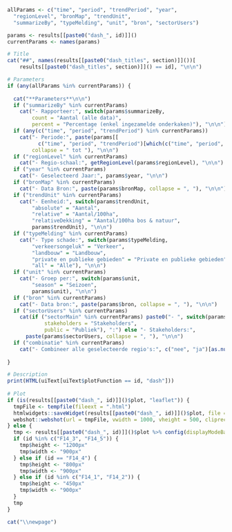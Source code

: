 ```r

allParams <- c("time", "period", "trendPeriod", "year", 
  "regionLevel", "bronMap", "trendUnit", 
  "summarizeBy", "typeMelding", "unit", "bron", "sectorUsers")

params <- results[[paste0("dash_", id)]]()
currentParams <- names(params)

# Title
cat("##", names(results[[paste0("dash_titles", section)]]())[
    results[[paste0("dash_titles", section)]]() == id], "\n\n")

# Parameters
if (any(allParams %in% currentParams)) {
  
  cat("**Parameters**\n\n")
  if ("summarizeBy" %in% currentParams)
    cat("- Rapporteer:", switch(params$summarizeBy,
        count = "Aantal (alle data)",
        percent = "Percentage (enkel ingezamelde onderkaken)"), "\n\n")
  if (any(c("time", "period", "trendPeriod") %in% currentParams))
    cat("- Periode:", paste(params[[
          c("time", "period", "trendPeriod")[which(c("time", "period", "trendPeriod") %in% currentParams)]]],
        collapse = " tot "), "\n\n")
  if ("regionLevel" %in% currentParams)
    cat("- Regio-schaal:", getRegionLevel(params$regionLevel), "\n\n")
  if ("year" %in% currentParams)
    cat("- Geselecteerd Jaar:", params$year, "\n\n")
  if ("bronMap" %in% currentParams)
    cat("- Data Bron:", paste(params$bronMap, collapse = ", "), "\n\n")
  if ("trendUnit" %in% currentParams)
    cat("- Eenheid:", switch(params$trendUnit,
        "absolute" = "Aantal", 
        "relative" = "Aantal/100ha", 
        "relativeDekking" = "Aantal/100ha bos & natuur",
        params$trendUnit), "\n\n")
  if ("typeMelding" %in% currentParams)
    cat("- Type schade:", switch(params$typeMelding,
        "verkeersongeluk" = "Verkeer",
        "landbouw" = "Landbouw", 
        "private en publieke gebieden" = "Private en publieke gebieden",
        "all" = "Alle"), "\n\n")
  if ("unit" %in% currentParams)
    cat("- Groep per:", switch(params$unit,
        "season" = "Seizoen",
        params$unit), "\n\n")
  if ("bron" %in% currentParams)
    cat("- Data bron:", paste(params$bron, collapse = ", "), "\n\n")
  if ("sectorUsers" %in% currentParams)
    cat(if ("sectorMain" %in% currentParams) paste0("- ", switch(params$sectorMain,
            stakeholders = "Stakeholders",
            public = "Publiek"), ":") else "- Stakeholders:", 
      paste(params$sectorUsers, collapse = ", "), "\n\n")
  if ("combinatie" %in% currentParams)
    cat("- Combineer alle geselecteerde regio's:", c("nee", "ja")[as.numeric(params$combinatie) + 1], "\n\n")
  
}

# Description
print(HTML(uiText[uiText$plotFunction == id, "dash"]))
  
# Plot
if (is(results[[paste0("dash_", id)]]()$plot, "leaflet")) {
  tmpFile <- tempfile(fileext = ".html")
  htmlwidgets::saveWidget(results[[paste0("dash_", id)]]()$plot, file = tmpFile, selfcontained = FALSE)
  webshot::webshot(url = tmpFile, vwidth = 1000, vheight = 500, cliprect = "viewport")
} else {
  tmp <- results[[paste0("dash_", id)]]()$plot %>% config(displayModeBar = FALSE)
  if (id %in% c("F14_3", "F14_5")) {
    tmp$height <- "1200px"
    tmp$width <- "900px"
  } else if (id == "F14_4") {
    tmp$height <- "800px"
    tmp$width <- "900px"
  } else if (id %in% c("F14_1", "F14_2")) {
    tmp$height <- "450px"
    tmp$width <- "900px"        
  }
  tmp
}

cat("\\newpage")
```